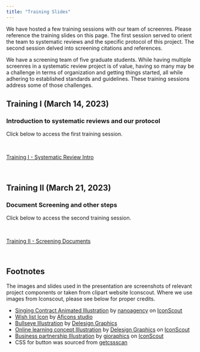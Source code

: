 ```yaml
---
title: "Training Slides"
---
```


We have hosted a few training sessions with our team of screenres. Please reference the training slides on this page. The first session served to orient the team to systematic reviews and the specific protocol of this project. The second session delved into screening citations and references.

We have a screening team of five graduate students. While having multiple screenres in a systematic review project is of value, having so many may be a challenge in terms of organization and getting things started, all while adhering to established standards and guidelines. These training sessions address some of those challenges.  


## Training I (March 14, 2023)


### Introduction to systematic reviews and our protocol

Click below to access the first training session.

&nbsp;

```{=html}
<div class="container">
 <a href="https://butames.github.io/dphtraining01" class="button-51" role="button">Training I - Systematic Review Intro</a>
</div>
```

&nbsp;


## Training II (March 21, 2023)


### Document Screening and other steps

Click below to access the second training session.

<br>

```{=html}
<div class="container">
  <a href="https://butames.github.io/dphtraining02" class="button-51" role="button">Training II - Screening Documents</a>
</div>
```

&nbsp;

```{=html}
<footer>
  <h2 class="visually-hidden" id="footnote-label">Footnotes</h2>
  <p>The images and slides used in the presentation are screenshots of relevant project components or taken from clipart website Iconscout. Where we use images from Iconscout, please see below for proper credits.</p>
  <ul>
    <li><a href="https://iconscout.com/lotties/singing-contract" target="_blank">Singing Contract Animated Illustration</a> by <a href="https://iconscout.com/contributors/nanoagency">nanoagency</a> on <a href="https://iconscout.com">IconScout</a></li>
    <li><a href="https://iconscout.com/icons/wish-list" target="_blank">Wish list Icon</a> by <a href="https://iconscout.com/contributors/aficons-studio" target="_blank">Aficons studio</a></li>
    <li><a href="https://iconscout.com/illustrations/bullseye" target="_blank">Bullseye Illustration</a> by <a href="https://iconscout.com/contributors/delesign" target="_blank">Delesign Graphics</a></li>
    <li><a href="https://iconscout.com/illustrations/online-learning-concept" target="_blank">Online learning concept Illustration</a> by <a href="https://iconscout.com/contributors/delesign">Delesign Graphics</a> on <a href="https://iconscout.com">IconScout</a></li>
    <li><a href="https://iconscout.com/illustrations/business-partnership" target="_blank">Business partnership Illustration</a> by <a href="https://iconscout.com/contributors/gioraphics">gioraphics</a> on <a href="https://iconscout.com">IconScout</a></li>
    <li>CSS for button was sourced from <a href="https://getcssscan.com/css-buttons-examples" target="_blank">getcssscan</a></li>
  </ul>
</footer>
```